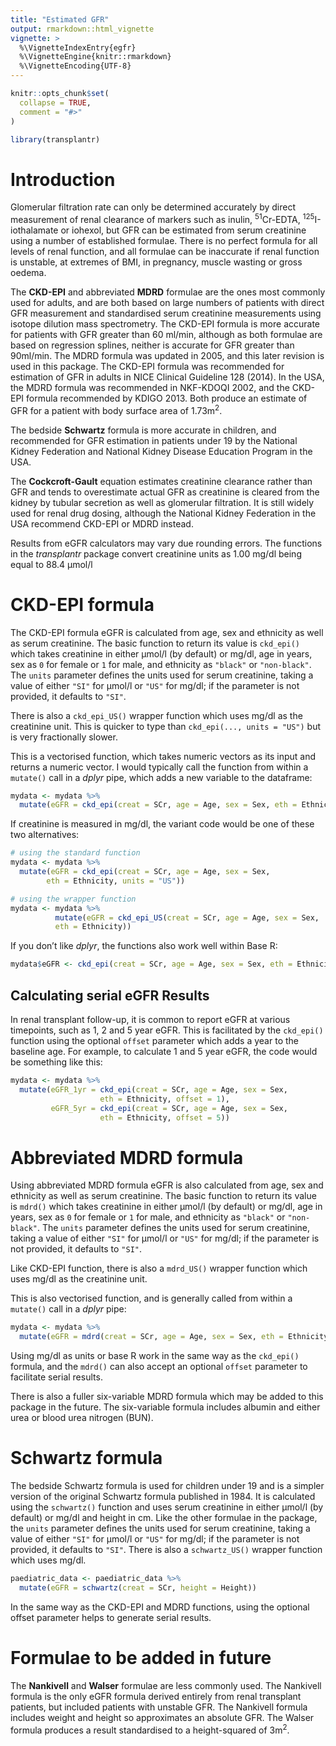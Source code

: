 ```yaml
---
title: "Estimated GFR"
output: rmarkdown::html_vignette
vignette: >
  %\VignetteIndexEntry{egfr}
  %\VignetteEngine{knitr::rmarkdown}
  %\VignetteEncoding{UTF-8}
---
```


```r
knitr::opts_chunk$set(
  collapse = TRUE,
  comment = "#>"
)
```

```r
library(transplantr)
```

# Introduction

Glomerular filtration rate can only be determined accurately by direct measurement of renal clearance of markers such as inulin, ^51^Cr-EDTA, ^125^I-iothalamate or iohexol, but GFR can be estimated from serum creatinine using a number of established formulae. There is no perfect formula for all levels of renal function, and all formulae can be inaccurate if renal function is unstable, at extremes of BMI, in pregnancy, muscle wasting or gross oedema.

The **CKD-EPI** and abbreviated **MDRD** formulae are the ones most commonly used for adults, and are both based on large numbers of patients with direct GFR measurement and standardised serum creatinine measurements using isotope dilution mass spectrometry. The CKD-EPI formula is more accurate for patients with GFR greater than 60 ml/min, although as both formulae are based on regression splines, neither is accurate for GFR greater than 90ml/min. The MDRD formula was updated in 2005, and this later revision is used in this package. The CKD-EPI formula was recommended for estimation of GFR in adults in NICE Clinical Guideline 128 (2014). In the USA, the MDRD formula was recommended in NKF-KDOQI 2002, and the CKD-EPI formula recommended by KDIGO 2013. Both produce an estimate of GFR for a patient with body surface area of 1.73m^2^.

The bedside **Schwartz** formula is more accurate in children, and recommended for GFR estimation in patients under 19 by the National Kidney Federation and National Kidney Disease Education Program in the USA.

The **Cockcroft-Gault** equation estimates creatinine clearance rather than GFR and tends to overestimate actual GFR as creatinine is cleared from the kidney by tubular secretion as well as glomerular filtration. It is still widely used for renal drug dosing, although the National Kidney Federation in the USA recommend CKD-EPI or MDRD instead.

Results from eGFR calculators may vary due rounding errors. The functions in the _transplantr_ package convert creatinine units as 1.00 mg/dl being equal to 88.4 µmol/l

# CKD-EPI formula

The CKD-EPI formula eGFR is calculated from age, sex and ethnicity as well as serum creatinine. The basic function to return its value is `ckd_epi()` which takes creatinine in either µmol/l (by default) or mg/dl, age in years, sex as `0` for female or `1` for male, and ethnicity as `"black"` or `"non-black"`. The `units` parameter defines the units used for serum creatinine, taking a value of either `"SI"` for µmol/l or `"US"` for mg/dl; if the parameter is not provided, it defaults to `"SI"`.

There is also a `ckd_epi_US()` wrapper function which uses mg/dl as the creatinine unit. This is quicker to type than `ckd_epi(..., units = "US")` but is very fractionally slower.

This is a vectorised function, which takes numeric vectors as its input and returns a numeric vector. I would typically call the function from within a `mutate()` call in a _dplyr_ pipe, which adds a new variable to the dataframe:

```r
mydata <- mydata %>%
  mutate(eGFR = ckd_epi(creat = SCr, age = Age, sex = Sex, eth = Ethnicity))
```

If creatinine is measured in mg/dl, the variant code would be one of these two alternatives:

```r
# using the standard function
mydata <- mydata %>%
  mutate(eGFR = ckd_epi(creat = SCr, age = Age, sex = Sex,
        eth = Ethnicity, units = "US"))

# using the wrapper function
mydata <- mydata %>%
          mutate(eGFR = ckd_epi_US(creat = SCr, age = Age, sex = Sex,
          eth = Ethnicity))
```

If you don't like _dplyr_, the functions also work well within Base R:

```r
mydata$eGFR <- ckd_epi(creat = SCr, age = Age, sex = Sex, eth = Ethnicity)
```

## Calculating serial eGFR Results

In renal transplant follow-up, it is common to report eGFR at various timepoints, such as 1, 2 and 5 year eGFR. This is facilitated by the `ckd_epi()` function using the optional `offset` parameter which adds a year to the baseline age. For example, to calculate 1 and 5 year eGFR, the code would be something like this:

```r
mydata <- mydata %>%
  mutate(eGFR_1yr = ckd_epi(creat = SCr, age = Age, sex = Sex,
                    eth = Ethnicity, offset = 1),
         eGFR_5yr = ckd_epi(creat = SCr, age = Age, sex = Sex,
                    eth = Ethnicity, offset = 5))
```

# Abbreviated MDRD formula

Using abbreviated MDRD formula eGFR is also calculated from age, sex and ethnicity as well as serum creatinine. The basic function to return its value is `mdrd()` which takes creatinine in either µmol/l (by default) or mg/dl, age in years, sex as `0` for female or `1` for male, and ethnicity as `"black"` or `"non-black"`. The `units` parameter defines the units used for serum creatinine, taking a value of either `"SI"` for µmol/l or `"US"` for mg/dl; if the parameter is not provided, it defaults to `"SI"`.

Like CKD-EPI function, there is also a `mdrd_US()` wrapper function which uses mg/dl as the creatinine unit.

This is also vectorised function, and is generally called from within a `mutate()` call in a _dplyr_ pipe:

```r
mydata <- mydata %>%
  mutate(eGFR = mdrd(creat = SCr, age = Age, sex = Sex, eth = Ethnicity))
```

Using mg/dl as units or base R work in the same way as the `ckd_epi()` formula, and the `mdrd()` can also accept an optional `offset` parameter to facilitate serial results.

There is also a fuller six-variable MDRD formula which may be added to this package in the future. The six-variable formula includes albumin and either urea or blood urea nitrogen (BUN).

# Schwartz formula

The bedside Schwartz formula is used for children under 19 and is a simpler version of the original Schwartz formula published in 1984. It is calculated using the `schwartz()` function and uses serum creatinine in either µmol/l (by default) or mg/dl and height in cm. Like the other formulae in the package, the `units` parameter defines the units used for serum creatinine, taking a value of either `"SI"` for µmol/l or `"US"` for mg/dl; if the parameter is not provided, it defaults to `"SI"`. There is also a `schwartz_US()` wrapper function which uses mg/dl.

```r
paediatric_data <- paediatric_data %>%
  mutate(eGFR = schwartz(creat = SCr, height = Height))
```

In the same way as the CKD-EPI and MDRD functions, using the optional offset parameter helps to generate serial results.

# Formulae to be added in future

The **Nankivell** and **Walser** formulae are less commonly used. The Nankivell formula is the only eGFR formula derived entirely from renal transplant patients, but included patients with unstable GFR. The Nankivell formula includes weight and height so approximates an absolute GFR. The Walser formula produces a result standardised to a height-squared of 3m^2^.
